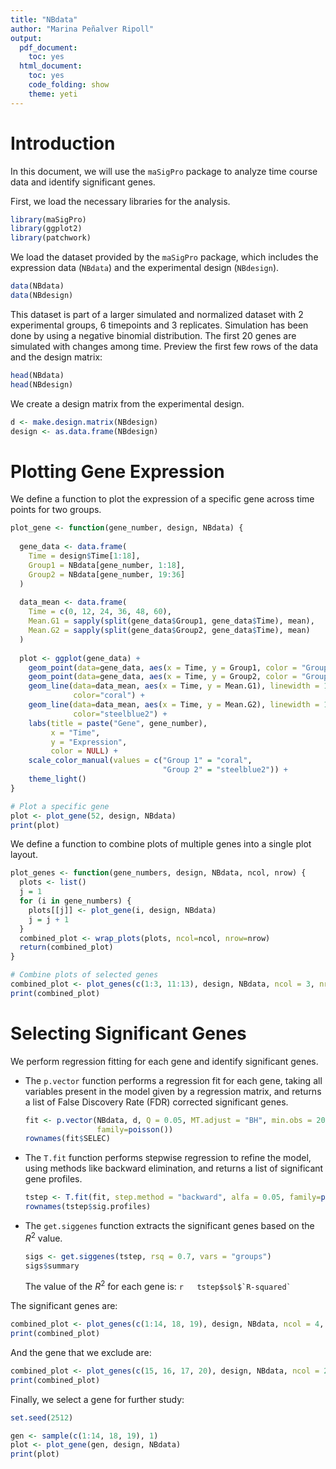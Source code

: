 ```yaml
---
title: "NBdata"
author: "Marina Peñalver Ripoll"
output:
  pdf_document:
    toc: yes
  html_document:
    toc: yes
    code_folding: show
    theme: yeti
---
```



# Introduction

In this document, we will use the `maSigPro` package to analyze time course data and identify significant genes.


First, we load the necessary libraries for the analysis.

```r
library(maSigPro)
library(ggplot2)
library(patchwork)
```


We load the dataset provided by the `maSigPro` package, which includes the expression data (`NBdata`) and the experimental design (`NBdesign`).

```r
data(NBdata)
data(NBdesign)
```


This dataset is part of a larger simulated and normalized dataset with 2 experimental groups, 6 timepoints and 3 replicates. Simulation has been done by using a negative binomial distribution. The first 20 genes are simulated with changes among time. Preview the first few rows of the data and the design matrix:

```r
head(NBdata)
head(NBdesign)
```


We create a design matrix from the experimental design.

```r
d <- make.design.matrix(NBdesign)
design <- as.data.frame(NBdesign)
```

# Plotting Gene Expression

We define a function to plot the expression of a specific gene across time points for two groups.

```r
plot_gene <- function(gene_number, design, NBdata) {
  
  gene_data <- data.frame(
    Time = design$Time[1:18],
    Group1 = NBdata[gene_number, 1:18],
    Group2 = NBdata[gene_number, 19:36]
  )
  
  data_mean <- data.frame(
    Time = c(0, 12, 24, 36, 48, 60),
    Mean.G1 = sapply(split(gene_data$Group1, gene_data$Time), mean),
    Mean.G2 = sapply(split(gene_data$Group2, gene_data$Time), mean)
  )
  
  plot <- ggplot(gene_data) +
    geom_point(data=gene_data, aes(x = Time, y = Group1, color = "Group 1")) +
    geom_point(data=gene_data, aes(x = Time, y = Group2, color = "Group 2")) +
    geom_line(data=data_mean, aes(x = Time, y = Mean.G1), linewidth = 1, 
              color="coral") +
    geom_line(data=data_mean, aes(x = Time, y = Mean.G2), linewidth = 1, 
              color="steelblue2") +
    labs(title = paste("Gene", gene_number),
         x = "Time",
         y = "Expression",
         color = NULL) +
    scale_color_manual(values = c("Group 1" = "coral", 
                                  "Group 2" = "steelblue2")) +
    theme_light()
}

# Plot a specific gene
plot <- plot_gene(52, design, NBdata)
print(plot)
```


We define a function to combine plots of multiple genes into a single plot layout.

```r
plot_genes <- function(gene_numbers, design, NBdata, ncol, nrow) {
  plots <- list()
  j = 1
  for (i in gene_numbers) {
    plots[[j]] <- plot_gene(i, design, NBdata)
    j = j + 1
  }
  combined_plot <- wrap_plots(plots, ncol=ncol, nrow=nrow)
  return(combined_plot)
}

# Combine plots of selected genes
combined_plot <- plot_genes(c(1:3, 11:13), design, NBdata, ncol = 3, nrow=2)
print(combined_plot)
```

# Selecting Significant Genes

We perform regression fitting for each gene and identify significant genes.

* The `p.vector` function performs a regression fit for each gene, taking all variables present in the model given by a regression matrix, and returns a list of False Discovery Rate (FDR) corrected significant genes.

    ```r
    fit <- p.vector(NBdata, d, Q = 0.05, MT.adjust = "BH", min.obs = 20, 
                    family=poisson())
    rownames(fit$SELEC)
    ```


* The `T.fit` function performs stepwise regression to refine the model, using methods like backward elimination, and returns a list of significant gene profiles.

    ```r
    tstep <- T.fit(fit, step.method = "backward", alfa = 0.05, family=poisson())
    rownames(tstep$sig.profiles)
    ```


* The `get.siggenes` function extracts the significant genes based on the $R^2$ value.

    ```r
    sigs <- get.siggenes(tstep, rsq = 0.7, vars = "groups")
    sigs$summary
    ```
    
    The value of the $R^2$ for each gene is:
    ```r
    tstep$sol$`R-squared`
    ```



The significant genes are:
```r
combined_plot <- plot_genes(c(1:14, 18, 19), design, NBdata, ncol = 4, nrow=4)
print(combined_plot)
```

And the gene that we exclude are:
```r
combined_plot <- plot_genes(c(15, 16, 17, 20), design, NBdata, ncol = 2, nrow=2)
print(combined_plot)
```



Finally, we select a gene for further study:
```r
set.seed(2512)
```

```r
gen <- sample(c(1:14, 18, 19), 1)
plot <- plot_gene(gen, design, NBdata)
print(plot)
```





